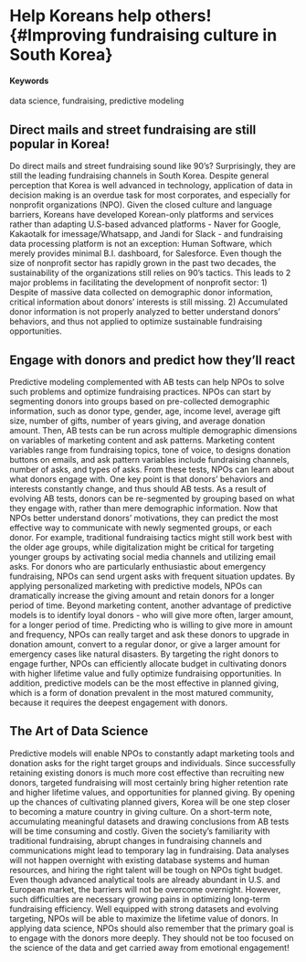 # Help Koreans help others! {#Improving fundraising culture in South Korea}

#### Keywords {-}

data science, fundraising, predictive modeling

## Direct mails and street fundraising are still popular in Korea!

Do direct mails and street fundraising sound like 90's? Surprisingly, they are still the leading fundraising channels in South Korea. Despite general perception that Korea is well advanced in technology, application of data in decision making is an overdue task for most corporates, and especially for nonprofit organizations (NPO). Given the closed culture and language barriers, Koreans have developed Korean-only platforms and services rather than adapting U.S-based advanced platforms - Naver for Google, Kakaotalk for imessage/Whatsapp, and Jandi for Slack - and fundraising data processing platform is not an exception: Human Software, which merely provides minimal B.I. dashboard, for Salesforce. Even though the size of nonprofit sector has rapidly grown in the past two decades, the sustainability of the organizations still relies on 90's tactics. This leads to 2 major problems in facilitating the development of nonprofit sector: 1) Despite of massive data collected on demographic donor information, critical information about donors' interests is still missing. 2) Accumulated donor information is not properly analyzed to better understand donors' behaviors, and thus not applied to optimize sustainable fundraising opportunities.

## Engage with donors and predict how they'll react

Predictive modeling complemented with AB tests can help NPOs to solve such problems and optimize fundraising practices.
NPOs can start by segmenting donors into groups based on pre-collected demographic information, such as donor type, gender, age, income level, average gift size, number of gifts, number of years giving, and average donation amount. Then, AB tests can be run across multiple demographic dimensions on variables of marketing content and ask patterns. Marketing content variables range from fundraising topics, tone of voice, to designs donation buttons on emails, and ask pattern variables include fundraising channels, number of asks, and types of asks. From these tests, NPOs can learn about what donors engage with. One key point is that donors' behaviors and interests constantly change, and thus should AB tests. As a result of evolving AB tests, donors can be re-segmented by grouping based on what they engage with, rather than mere demographic information.
Now that NPOs better understand donors' motivations, they can predict the most effective way to communicate with newly segmented groups, or each donor. For example, traditional fundraising tactics might still work best with the older age groups, while digitalization might be critical for targeting younger groups by activating social media channels and utilizing email asks. For donors who are particularly enthusiastic about emergency fundraising, NPOs can send urgent asks with frequent situation updates. By applying personalized marketing with predictive models, NPOs can dramatically increase the giving amount and retain donors for a longer period of time.
Beyond marketing content, another advantage of predictive models is to identify loyal donors - who will give more often, larger amount, for a longer period of time. Predicting who is willing to give more in amount and frequency, NPOs can really target and ask these donors to upgrade in donation amount, convert to a regular donor, or give a larger amount for emergency cases like natural disasters. By targeting the right donors to engage further, NPOs can efficiently allocate budget in cultivating donors with higher lifetime value and fully optimize fundraising opportunities. In addition, predictive models can be the most effective in planned giving, which is a form of donation prevalent in the most matured community, because it requires the deepest engagement with donors.  


## The Art of Data Science

Predictive models will enable NPOs to constantly adapt marketing tools and donation asks for the right target groups and individuals. Since successfully retaining existing donors is much more cost effective than recruiting new donors, targeted fundraising will most certainly bring higher retention rate and higher lifetime values, and opportunities for planned giving. By opening up the chances of cultivating planned givers, Korea will be one step closer to becoming a mature country in giving culture.
On a short-term note, accumulating meaningful datasets and drawing conclusions from AB tests will be time consuming and costly. Given the society's familiarity with traditional fundraising, abrupt changes in fundraising channels and communications might lead to temporary lag in fundraising. Data analyses will not happen overnight with existing database systems and human resources, and hiring the right talent will be tough on NPOs tight budget. Even though advanced analytical tools are already abundant in U.S. and European market, the barriers will not be overcome overnight. However, such difficulties are necessary growing pains in optimizing long-term fundraising efficiency. Well equipped with strong datasets and evolving targeting, NPOs will be able to maximize the lifetime value of donors.
In applying data science, NPOs should also remember that the primary goal is to engage with the donors more deeply. They should not be too focused on the science of the data and get carried away from emotional engagement!
